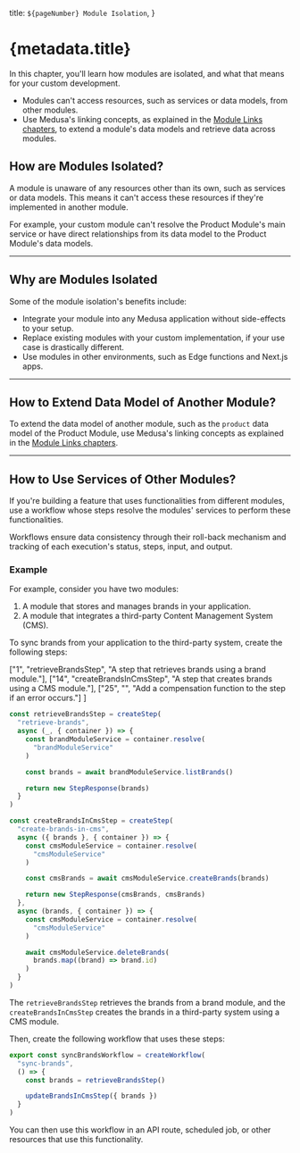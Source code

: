   title: `${pageNumber} Module Isolation`,
}

# {metadata.title}

In this chapter, you'll learn how modules are isolated, and what that means for your custom development.

<Note title="Summary">

- Modules can't access resources, such as services or data models, from other modules.
- Use Medusa's linking concepts, as explained in the [Module Links chapters](../../../fundamentals/module-links/page.mdx), to extend a module's data models and retrieve data across modules.

</Note>

## How are Modules Isolated?

A module is unaware of any resources other than its own, such as services or data models. This means it can't access these resources if they're implemented in another module.

For example, your custom module can't resolve the Product Module's main service or have direct relationships from its data model to the Product Module's data models.

---

## Why are Modules Isolated

Some of the module isolation's benefits include:

- Integrate your module into any Medusa application without side-effects to your setup.
- Replace existing modules with your custom implementation, if your use case is drastically different.
- Use modules in other environments, such as Edge functions and Next.js apps.

---

## How to Extend Data Model of Another Module?

To extend the data model of another module, such as the `product` data model of the Product Module, use Medusa's linking concepts as explained in the [Module Links chapters](../../../fundamentals/module-links/page.mdx).

---

## How to Use Services of Other Modules?

If you're building a feature that uses functionalities from different modules, use a workflow whose steps resolve the modules' services to perform these functionalities.

Workflows ensure data consistency through their roll-back mechanism and tracking of each execution's status, steps, input, and output.

### Example

For example, consider you have two modules:

1. A module that stores and manages brands in your application.
2. A module that integrates a third-party Content Management System (CMS).

To sync brands from your application to the third-party system, create the following steps:

  ["1", "retrieveBrandsStep", "A step that retrieves brands using a brand module."],
  ["14", "createBrandsInCmsStep", "A step that creates brands using a CMS module."],
  ["25", "", "Add a compensation function to the step if an error occurs."]
]

```ts title="Example Steps" highlights={stepsHighlights}
const retrieveBrandsStep = createStep(
  "retrieve-brands",
  async (_, { container }) => {
    const brandModuleService = container.resolve(
      "brandModuleService"
    )

    const brands = await brandModuleService.listBrands()

    return new StepResponse(brands)
  }
)

const createBrandsInCmsStep = createStep(
  "create-brands-in-cms",
  async ({ brands }, { container }) => {
    const cmsModuleService = container.resolve(
      "cmsModuleService"
    )

    const cmsBrands = await cmsModuleService.createBrands(brands)

    return new StepResponse(cmsBrands, cmsBrands)
  },
  async (brands, { container }) => {
    const cmsModuleService = container.resolve(
      "cmsModuleService"
    )

    await cmsModuleService.deleteBrands(
      brands.map((brand) => brand.id)
    )
  }
)
```

The `retrieveBrandsStep` retrieves the brands from a brand module, and the `createBrandsInCmsStep` creates the brands in a third-party system using a CMS module.

Then, create the following workflow that uses these steps:

```ts title="Example Workflow"
export const syncBrandsWorkflow = createWorkflow(
  "sync-brands",
  () => {
    const brands = retrieveBrandsStep()

    updateBrandsInCmsStep({ brands })
  }
)
```

You can then use this workflow in an API route, scheduled job, or other resources that use this functionality.
